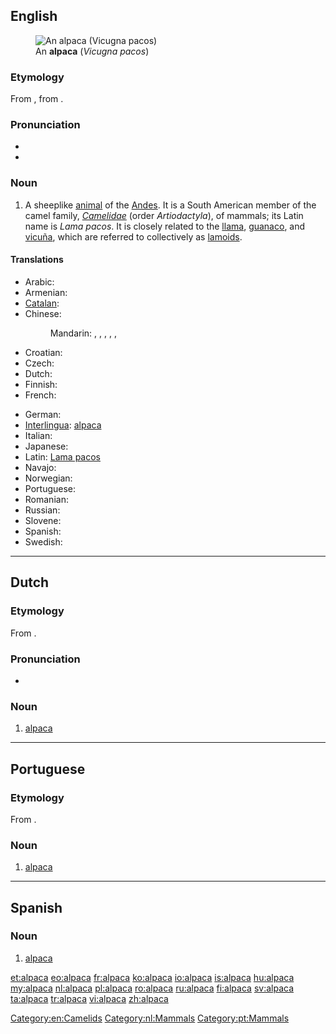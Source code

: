 {{also|alpacca}}
==English==
[[Image:Alpaka 33444.jpg|thumb|An '''alpaca''' (''Vicugna pacos'')]]

===Etymology===
From {{etyl|es}}, from {{etyl|ay|en}} {{term|allpaca|lang=ay}}.

===Pronunciation===
* {{IPA|/ælˈpækæ/}}
* {{rhymes|ækæ}}

===Noun===
{{wikipedia}}
{{en-noun|alpaca|pl2=alpacas}}

# A sheeplike [[animal]] of the [[Andes]]. It is a South American member of the camel family, ''[[Camelidae]]'' (order ''Artiodactyla''),  of mammals; its Latin name is ''Lama pacos''. It is closely related to the [[llama]], [[guanaco]], and [[vicuña]], which are referred to collectively as [[lamoid|lamoids]].

====Translations====
{{trans-top|sheeplike animal of the Andes}}
* Arabic: {{t|ar|ألبكة|f|tr=’albaka}}
* Armenian: {{t-|hy|ալպակա|tr=alpaka}}
* [[Catalan]]: {{t|ca|alpaca|m}}
* Chinese:
*: Mandarin: {{t|zh|羊駝|sc=Hani}}, {{t|zh|羊驼|tr=yángtuó|sc=Hani}}, {{t|zh|美洲駝|sc=Hani}}, {{t|zh|美洲驼|tr=Měizhōu tuó|sc=Hani}}, {{t|zh|無峰駝|sc=Hani}}, {{t|zh|无峰驼|tr=wúfēngtuó|sc=Hani}}
* Croatian: {{t-|hr|alpaka|f}}
* Czech: {{t-|cs|alpaka|f}}
* Dutch: {{t+|nl|alpaca|m}}
* Finnish: {{t+|fi|alpakka}}
* French: {{t+|fr|alpaga|m}}
{{trans-mid}}
* German: {{t+|de|Alpaka|n}}
* [[Interlingua]]: [[#Interlingua|alpaca]]
* Italian: {{t-|it|alpaca|m}}
* Japanese: {{t|ja|アルパカ|tr=arupaka|sc=Jpan}}
* Latin: [[Lama pacos]]
* Navajo: {{tø|nv|shádiʼááhdę́ę́ʼ tłʼízíʼilí}}
* Norwegian: {{t-|no|alpaca}}
* Portuguese: {{t-|pt|alpaca|f}}
* Romanian: {{t+|ro|alpaca|f}}
* Russian: {{t+|ru|альпака|m|f|tr=al'páka}}
* Slovene: {{t+|sl|alpaka|f}}
* Spanish: {{t-|es|alpaca|m}}
* Swedish: {{t+|sv|alpacka|c}}
{{trans-bottom}}

[[Category:en:Camelids]]

----

==Dutch==

===Etymology===
From {{etyl|ay|nl}} {{term|allpaca|lang=ay}}.

===Pronunciation===
* {{audio|Nl-alpaca.ogg|audio}}

===Noun===
{{infl|nl|noun|g=m|plural|alpaca's}}

# [[#English|alpaca]]

[[Category:nl:Mammals]]

----

==Portuguese==

===Etymology===
From {{etyl|ay|pt}} {{term|allpaca|lang=ay}}.

===Noun===
{{pt-noun|f}}

# [[#English|alpaca]]

[[Category:pt:Mammals]]
----
==Spanish==

===Noun===
{{es-noun|f}}

# [[alpaca#English|alpaca]]

[[et:alpaca]]
[[eo:alpaca]]
[[fr:alpaca]]
[[ko:alpaca]]
[[io:alpaca]]
[[is:alpaca]]
[[hu:alpaca]]
[[my:alpaca]]
[[nl:alpaca]]
[[pl:alpaca]]
[[ro:alpaca]]
[[ru:alpaca]]
[[fi:alpaca]]
[[sv:alpaca]]
[[ta:alpaca]]
[[tr:alpaca]]
[[vi:alpaca]]
[[zh:alpaca]]